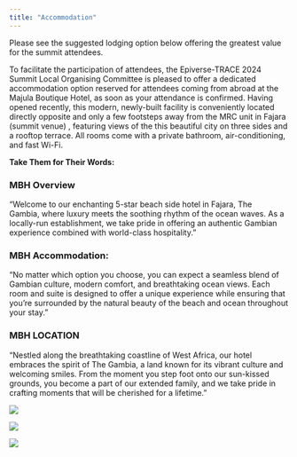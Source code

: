 ```yaml
---
title: "Accommodation"
---
```


Please see the suggested lodging option below offering the greatest value for the summit attendees.

To facilitate the participation of attendees, the Epiverse-TRACE 2024 Summit Local Organising Committee is pleased to offer a dedicated accommodation option reserved for attendees coming from abroad at the Majula Boutique Hotel, as soon as your attendance is confirmed. Having opened recently, this modern, newly-built facility is conveniently located directly opposite and only a few footsteps away from the MRC unit in Fajara (summit venue) , featuring views of the this beautiful city on three sides and a rooftop terrace. All rooms come with a private bathroom, air-conditioning, and fast Wi-Fi.

**Take Them for Their Words:**

### MBH Overview

"Welcome to our enchanting 5-star beach side hotel in Fajara, The\
Gambia, where luxury meets the soothing rhythm of the ocean waves. As a locally-run establishment, we take pride in offering an authentic Gambian experience combined with world-class hospitality."

### MBH Accommodation:

"No matter which option you choose, you can expect a seamless blend of Gambian culture, modern comfort, and breathtaking ocean views. Each room and suite is designed to offer a unique experience while ensuring that you're surrounded by the natural beauty of the beach and ocean throughout your stay."

### MBH LOCATION

"Nestled along the breathtaking coastline of West Africa, our hotel embraces the spirit of The Gambia, a land known for its vibrant culture and welcoming smiles. From the moment you step foot onto our sun-kissed grounds, you become a part of our extended family, and we take pride in crafting moments that will be cherished for a lifetime."

::: {layout-nrow="2"}
![](./images/mj_hotel/pic1.jpg)

![](./images/mj_hotel/pic2.jpg)

![](./images/mj_hotel/pic3.jpg)

:::
